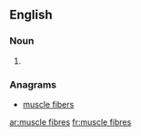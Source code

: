==English==

===Noun===
{{head|en|plural}}

# {{plural of|muscle fibre|lang=en}}

===Anagrams===
* [[muscle fibers#English|muscle fibers]]

[[ar:muscle fibres]]
[[fr:muscle fibres]]
